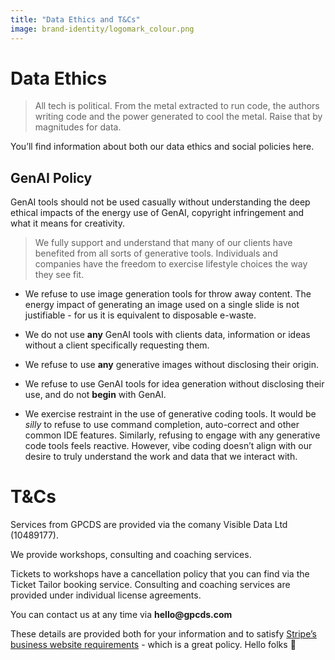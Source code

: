 ```yaml
---
title: "Data Ethics and T&Cs"
image: brand-identity/logomark_colour.png
---
```



# Data Ethics

> All tech is political. From the metal extracted to run code, the authors writing code and the power generated to cool the metal. Raise that by magnitudes for data.

You'll find information about both our data ethics and social policies here.

## GenAI Policy

GenAI tools should not be used casually without understanding the deep ethical impacts of the energy use of GenAI, copyright infringement and what it means for creativity.

> We fully support and understand that many of our clients have benefited from all sorts of generative tools. Individuals and companies have the freedom to exercise lifestyle choices the way they see fit.

- We refuse to use image generation tools for throw away content. The energy impact of generating an image used on a single slide is not justifiable - for us it is equivalent to disposable e-waste.

- We do not use **any** GenAI tools with clients data, information or ideas without a client specifically requesting them.

- We refuse to use **any** generative images without disclosing their origin.

- We refuse to use GenAI tools for idea generation without disclosing their use, and do not **begin** with GenAI.

- We exercise restraint in the use of generative coding tools. It would be *silly* to refuse to use command completion, auto-correct and other common IDE features. Similarly, refusing to engage with any generative code tools feels reactive. However, vibe coding doesn't align with our desire to truly understand the work and data that we interact with.

# T&Cs

Services from GPCDS are provided via the comany Visible Data Ltd (10489177).

We provide workshops, consulting and coaching services.

Tickets to workshops have a cancellation policy that you can find via the Ticket Tailor booking service. Consulting and coaching services are provided under individual license agreements.

You can contact us at any time via **hello@gpcds.com**

These details are provided both for your information and to satisfy [Stripe's business website requirements](https://support.stripe.com/questions/business-website-for-account-activation-faq) - which is a great policy. Hello folks 👋